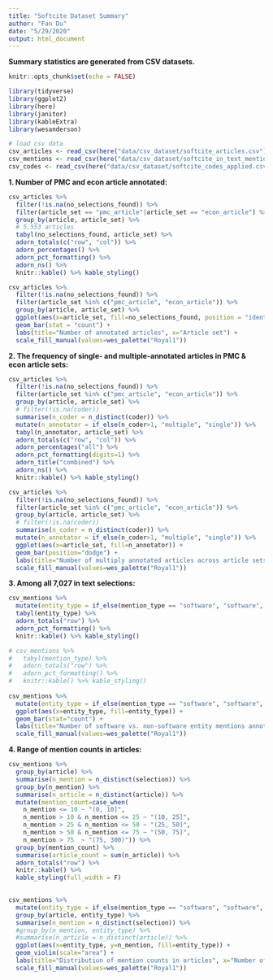 ```yaml
---
title: "Softcite Dataset Summary"
author: "Fan Du"
date: "5/29/2020"
output: html_document
---
```

**Summary statistics are generated from CSV datasets.**

```r
knitr::opts_chunk$set(echo = FALSE)

library(tidyverse)
library(ggplot2)
library(here)
library(janitor)
library(kableExtra)
library(wesanderson)

# load csv data
csv_articles <- read_csv(here("data/csv_dataset/softcite_articles.csv"))
csv_mentions <- read_csv(here("data/csv_dataset/softcite_in_text_mentions.csv"))
csv_codes <- read_csv(here("data/csv_dataset/softcite_codes_applied.csv"))
```

**1. Number of PMC and econ article annotated:**

```r
csv_articles %>%
  filter(!is.na(no_selections_found)) %>% 
  filter(article_set == "pmc_article"|article_set == "econ_article") %>%
  group_by(article, article_set) %>% 
  # 5,553 articles
  tabyl(no_selections_found, article_set) %>% 
  adorn_totals(c("row", "col")) %>%
  adorn_percentages() %>% 
  adorn_pct_formatting() %>% 
  adorn_ns() %>% 
  knitr::kable() %>% kable_styling()

csv_articles %>%
  filter(!is.na(no_selections_found)) %>% 
  filter(article_set %in% c("pmc_article", "econ_article")) %>%
  group_by(article, article_set) %>% 
  ggplot(aes(x=article_set, fill=no_selections_found, position = "identity")) + 
  geom_bar(stat = "count") + 
  labs(title="Number of annotated articles", x="Article set") +
  scale_fill_manual(values=wes_palette("Royal1"))
```

**2. The frequency of single- and multiple-annotated articles in PMC & econ article sets:**

```r
csv_articles %>% 
  filter(!is.na(no_selections_found)) %>% 
  filter(article_set %in% c("pmc_article", "econ_article")) %>% 
  group_by(article, article_set) %>% 
  # filter(!is.na(coder))
  summarise(n_coder = n_distinct(coder)) %>% 
  mutate(n_annotator = if_else(n_coder>1, "multiple", "single")) %>% 
  tabyl(n_annotator, article_set) %>% 
  adorn_totals(c("row", "col")) %>% 
  adorn_percentages("all") %>% 
  adorn_pct_formatting(digits=1) %>% 
  adorn_title("combined") %>% 
  adorn_ns() %>% 
  knitr::kable() %>% kable_styling()

csv_articles %>% 
  filter(!is.na(no_selections_found)) %>% 
  filter(article_set %in% c("pmc_article", "econ_article")) %>% 
  group_by(article, article_set) %>% 
  # filter(!is.na(coder))
  summarise(n_coder = n_distinct(coder)) %>% 
  mutate(n_annotator = if_else(n_coder>1, "multiple", "single")) %>% 
  ggplot(aes(x=article_set, fill=n_annotator)) +
  geom_bar(position="dodge") +
  labs(title="Number of multiply annotated articles across article sets", x="Article set") +
  scale_fill_manual(values=wes_palette("Royal1"))
```

**3. Among all 7,027 in text selections:**

```r
csv_mentions %>%
  mutate(entity_type = if_else(mention_type == "software", "software", "non-software")) %>% 
  tabyl(entity_type) %>% 
  adorn_totals("row") %>% 
  adorn_pct_formatting() %>% 
  knitr::kable() %>% kable_styling()

# csv_mentions %>%
#   tabyl(mention_type) %>% 
#   adorn_totals("row") %>% 
#   adorn_pct_formatting() %>% 
#   knitr::kable() %>% kable_styling()
  
csv_mentions %>%
  mutate(entity_type = if_else(mention_type == "software", "software", "non-software")) %>% 
  ggplot(aes(x=entity_type, fill=entity_type)) +
  geom_bar(stat="count") +
  labs(title="Number of software vs. non-software entity mentions annotated", x="Entity type") +
  scale_fill_manual(values=wes_palette("Royal1"))
```

**4. Range of mention counts in articles:**

```r
csv_mentions %>%
  group_by(article) %>% 
  summarise(n_mention = n_distinct(selection)) %>% 
  group_by(n_mention) %>% 
  summarise(n_article = n_distinct(article)) %>% 
  mutate(mention_count=case_when(
    n_mention <= 10 ~ "(0, 10]",
    n_mention > 10 & n_mention <= 25 ~ "(10, 25]",
    n_mention > 25 & n_mention <= 50 ~ "(25, 50]",
    n_mention > 50 & n_mention <= 75 ~ "(50, 75]",
    n_mention > 75  ~ "(75, 300)")) %>% 
  group_by(mention_count) %>% 
  summarise(article_count = sum(n_article)) %>% 
  adorn_totals("row") %>% 
  knitr::kable() %>% 
  kable_styling(full_width = F)
  

csv_mentions %>%
  mutate(entity_type = if_else(mention_type == "software", "software", "non-software")) %>%
  group_by(article, entity_type) %>% 
  summarise(n_mention = n_distinct(selection)) %>% 
  #group_by(n_mention, entity_type) %>% 
  #summarise(n_article = n_distinct(article)) %>% 
  ggplot(aes(x=entity_type, y=n_mention, fill=entity_type)) +
  geom_violin(scale="area") +
  labs(title="Distribution of mention counts in articles", x="Number of articles", y="Number of mentions") +
  scale_fill_manual(values=wes_palette("Royal1"))
```

